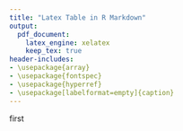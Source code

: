 ```yaml
---
title: "Latex Table in R Markdown"
output:
  pdf_document:
    latex_engine: xelatex
    keep_tex: true
header-includes:
- \usepackage{array}
- \usepackage{fontspec}
- \usepackage{hyperref}
- \usepackage[labelformat=empty]{caption}
---
```


first
\newline

\renewcommand{\arraystretch}{2}



\begin{table}
\caption{
Article ID 1 : \textit{(Scolforo, McTague, Raimundo, et al., 2018)}\\
}
\begin{tabular}{p{0.2\textwidth} p{0.8\textwidth}}
\hline
Student & NA \\ \hline
Title.student & Comparison of taper functions applied to eucalypts of varying genetics in Brazil: Application and evaluation of the penalized mixed spline approach \\ \hline
Authors.student & Scolforo, H.F., McTague, J.P., Raimundo, M.R., Weiskittel, A., Carrero, O., Scolforo, J.R.S. \\ \hline
Year.student & 2017 \\ \hline
Species & Eucalypts \\ \hline
Base.URL & \url{http://www.nrcresearchpress.com/doi/10.1139/cjfr-2017-0366#.W2Sb6Lhx02w} \\ \hline
Paper.local.file & NA \\ \hline
Equations & NA \\ \hline
\end{tabular}\end{table}

\begin{table}
\caption{
Article ID 3 : \textit{(Tang, Pérez-Cruzado, Fehrmann, et al., 2016)}\\
}
\begin{tabular}{p{0.2\textwidth} p{0.8\textwidth}}
\hline
Student & NA \\ \hline
Title.student & Development of a Compatible Taper Function and Stand-Level Merchantable Volume Model for Chinese Fir Plantations \\ \hline
Authors.student & Xiaolu Tang,César Pérez-Cruzado,Lutz Fehrmann,Juan Gabriel Álvarez-González,Yuanchang Lu,and Christoph Kleinn, \\ \hline
Year.student & 2016 \\ \hline
Species & Cunninghamia lanceolata [Lamb.] Hook \\ \hline
Base.URL & \url{https://www.ncbi.nlm.nih.gov/pubmed/26799399} \\ \hline
Paper.local.file & pone.0147610.pdf \\ \hline
Equations & \includegraphics[width=0.8\textwidth]{Equations/2016TangEtAl.png} \\ \hline
\end{tabular}\end{table}

\begin{table}
\caption{
Article ID 8 : \textit{(Arnoni Costa, Guimarães Finger, Schneider, et al., 2016)}\\
}
\begin{tabular}{p{0.2\textwidth} p{0.8\textwidth}}
\hline
Student & NA \\ \hline
Title.student & Taper function and timber assortments for Araucaria angustifolia \\ \hline
Authors.student & Emanuel Arnoni Costa, César Augusto Guimarães Finger, Paulo Renato Schneider, André Felipe Hess \\ \hline
Year.student & 2016 \\ \hline
Species & Araucaria angustifolia \\ \hline
Base.URL & \url{http://www.redalyc.org/articulo.oa?id=53446151016} \\ \hline
Paper.local.file & 53446151016.pdf \\ \hline
Equations & NA \\ \hline
\end{tabular}\end{table}

\begin{table}
\caption{
Article ID 10 : \textit{(Arias-Rodil, Castedo-Dorado, Cámara-Obregón, et al., 2015)}\\
}
\begin{tabular}{p{0.2\textwidth} p{0.8\textwidth}}
\hline
Student & NA \\ \hline
Title.student & Fitting and Calibrating a Multilevel Mixed-Effects Stem Taper Model for Maritime Pine in NW Spain \\ \hline
Authors.student & Manuel Arias-Rodil, Fernando Castedo-Dorado, Asunción Cámara-Obregón, Ulises Diéguez-Aranda \\ \hline
Year.student & 2015 \\ \hline
Species & Pinus pinaster Ait. \\ \hline
Base.URL & \url{http://europepmc.org/backend/ptpmcrender.fcgi?accid=PMC4668033&blobtype=pdf} \\ \hline
Paper.local.file & pone.0143521.pdf \\ \hline
Equations & NA \\ \hline
\end{tabular}\end{table}

\begin{table}
\caption{
Article ID 11 : \textit{(Rodríguez, Lizarralde, and Bravo, 2015)}\\
}
\begin{tabular}{p{0.2\textwidth} p{0.8\textwidth}}
\hline
Student & NA \\ \hline
Title.student & Comparison of stem taper equations for eight major tree species in the Spanish Plateau \\ \hline
Authors.student & Francisco Rodríguez1, Iñigo Lizarralde1 and Felipe Bravo \\ \hline
Year.student & 2015 \\ \hline
Species & Various \\ \hline
Base.URL & \url{http://revistas.inia.es/index.php/fs/article/view/6229} \\ \hline
Paper.local.file & 6229-27194-1-PB.pdf \\ \hline
Equations & NA \\ \hline
\end{tabular}\end{table}

\begin{table}
\caption{
Article ID 12 : \textit{(Návar, Rodríguez-Flores, and Domínguez-Calleros, 2013)}\\
}
\begin{tabular}{p{0.2\textwidth} p{0.8\textwidth}}
\hline
Student & NA \\ \hline
Title.student & Taper functions and merchantable timber for temperate forests of northern Mexico \\ \hline
Authors.student & J. Návar, F. de Jesús Rodríguez-Flores, P.A. Domínguez-Calleros \\ \hline
Year.student & 2013 \\ \hline
Species & P.pseudostrobus, P. hartwegii, P. cooperi, P. ayacahuite, Q. spp, P. durangensis, P. leiophylla, P. teocote, P. arizonica, Quercus spp \\ \hline
Base.URL & \url{http://www.editurasilvica.ro/afr/56/1/navar.pdf} \\ \hline
Paper.local.file & navar.pdf \\ \hline
Equations & NA \\ \hline
\end{tabular}\end{table}

\begin{table}
\caption{
Article ID 13 : \textit{(Ã–zÃ§elik and Dirican, 2017)}\\
}
\begin{tabular}{p{0.2\textwidth} p{0.8\textwidth}}
\hline
Student & NA \\ \hline
Title.student & Individual taper models for natural cedar and Taurus fir mixed stands of Bucak Region, Turkey \\ \hline
Authors.student & Ramazan Özçelik, Osman Dirican \\ \hline
Year.student & 2017 \\ \hline
Species & Cedrus libani A. Rich., Abies cilicica Carr. \\ \hline
Base.URL & \url{http://dergipark.gov.tr/download/article-file/330518} \\ \hline
Paper.local.file & 10.17099-jffiu.290845-330518.pdf \\ \hline
Equations & NA \\ \hline
\end{tabular}\end{table}


\begin{table}
\caption{
Article ID 14 : \textit{(Machado, Urbano, and Conceiç{ã}o, 2005)}\\
}
\begin{tabular}{p{0.2\textwidth} p{0.8\textwidth}}
\hline
Student & NA \\ \hline
Title.student & Comparação de Métodos de Estimativa de Volume para Pinus oocarpa em Diferentes Idades e Diferentes Regimes de Desbastes \\ \hline
Authors.student & Sebastião do Amaral Machado, Edilson Urbano, Marcio Barbosa da Conceição \\ \hline
Year.student & 2005 \\ \hline
Species & Pinus oocarpa \\ \hline
Base.URL & \url{https://pfb.cnpf.embrapa.br/pfb/index.php/pfb/article/view/242/193} \\ \hline
Paper.local.file & 242-1027-1-PB.pdf \\ \hline
Equations & NA \\ \hline
\end{tabular}\end{table}

